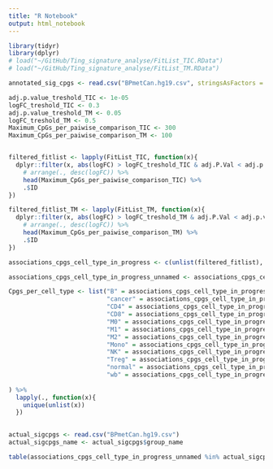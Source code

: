 ```yaml
---
title: "R Notebook"
output: html_notebook
---
```



```r
library(tidyr)
library(dplyr)
# load("~/GitHub/Ting_signature_analyse/FitList_TIC.RData")
# load("~/GitHub/Ting_signature_analyse/FitList_TM.RData")

annotated_sig_cpgs <- read.csv("BPmetCan.hg19.csv", stringsAsFactors = F)
```

```r
adj.p.value_treshold_TIC <- 1e-05
logFC_treshold_TIC <- 0.3
adj.p.value_treshold_TM <- 0.05
logFC_treshold_TM <- 0.5
Maximum_CpGs_per_paiwise_comparison_TIC <- 300
Maximum_CpGs_per_paiwise_comparison_TM <- 100


filtered_fitlist <- lapply(FitList_TIC, function(x){
  dplyr::filter(x, abs(logFC) > logFC_treshold_TIC & adj.P.Val < adj.p.value_treshold_TIC) %>% 
    # arrange(., desc(logFC)) %>%
    head(Maximum_CpGs_per_paiwise_comparison_TIC) %>% 
    .$ID
})

filtered_fitlist_TM <- lapply(FitList_TM, function(x){
  dplyr::filter(x, abs(logFC) > logFC_treshold_TM & adj.P.Val < adj.p.value_treshold_TM) %>% 
    # arrange(., desc(logFC)) %>%
    head(Maximum_CpGs_per_paiwise_comparison_TM) %>%
    .$ID
})
```

```r
associations_cpgs_cell_type_in_progress <- c(unlist(filtered_fitlist), unlist(filtered_fitlist_TM))

associations_cpgs_cell_type_in_progress_unnamed <- associations_cpgs_cell_type_in_progress[!duplicated(associations_cpgs_cell_type_in_progress)]

Cpgs_per_cell_type <- list("B" = associations_cpgs_cell_type_in_progress[stringr::str_detect(names(associations_cpgs_cell_type_in_progress), "B")],
                           "cancer" = associations_cpgs_cell_type_in_progress[stringr::str_detect(names(associations_cpgs_cell_type_in_progress), "cancer")],
                           "CD4" = associations_cpgs_cell_type_in_progress[stringr::str_detect(names(associations_cpgs_cell_type_in_progress), "CD4")],
                           "CD8" = associations_cpgs_cell_type_in_progress[stringr::str_detect(names(associations_cpgs_cell_type_in_progress), "CD8")],
                           "M0" = associations_cpgs_cell_type_in_progress[stringr::str_detect(names(associations_cpgs_cell_type_in_progress), "M0")],
                           "M1" = associations_cpgs_cell_type_in_progress[stringr::str_detect(names(associations_cpgs_cell_type_in_progress), "M1")],
                           "M2" = associations_cpgs_cell_type_in_progress[stringr::str_detect(names(associations_cpgs_cell_type_in_progress), "M2")],
                           "Mono" = associations_cpgs_cell_type_in_progress[stringr::str_detect(names(associations_cpgs_cell_type_in_progress), "Mono")],
                           "NK" = associations_cpgs_cell_type_in_progress[stringr::str_detect(names(associations_cpgs_cell_type_in_progress), "NK")],
                           "Treg" = associations_cpgs_cell_type_in_progress[stringr::str_detect(names(associations_cpgs_cell_type_in_progress), "Treg")],
                           "normal" = associations_cpgs_cell_type_in_progress[stringr::str_detect(names(associations_cpgs_cell_type_in_progress), "normal")],
                           "wb" = associations_cpgs_cell_type_in_progress[stringr::str_detect(names(associations_cpgs_cell_type_in_progress), "wb")]
                             
) %>%
  lapply(., function(x){
    unique(unlist(x))
  })
              

```


```r
actual_sigcpgs <- read.csv("BPmetCan.hg19.csv")
actual_sigcpgs_name <- actual_sigcpgs$group_name

table(associations_cpgs_cell_type_in_progress_unnamed %in% actual_sigcpgs_name)


```

